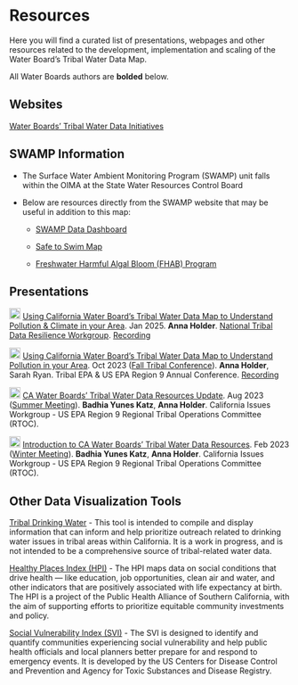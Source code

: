 # Resources

Here you will find a curated list of presentations, webpages and other resources related to the development, implementation and scaling of the Water Board's Tribal Water Data Map.

All Water Boards authors are **bolded** below.

## Websites

[Water Boards' Tribal Water Data Initiatives](https://www.waterboards.ca.gov/resources/oima/tribal_water_data_initiatives/)

## SWAMP Information 

-   The Surface Water Ambient Monitoring Program (SWAMP) unit falls within the OIMA at the State Water Resources Control Board

-   Below are resources directly from the SWAMP website that may be useful in addition to this map:

    -   [SWAMP Data Dashboard](https://gispublic.waterboards.ca.gov/swamp-data/)

    -   [Safe to Swim Map](https://mywaterquality.ca.gov/safe-to-swim/content/interactive_map/index.html)

    -   [Freshwater Harmful Algal Bloom (FHAB) Program](https://www.waterboards.ca.gov/water_issues/programs/swamp/freshwater_cyanobacteria.html)

## Presentations

<img src="https://raw.githubusercontent.com/FortAwesome/Font-Awesome/6.x/svgs/regular/file-powerpoint.svg" height="20"/> [Using California Water Board's Tribal Water Data Map to Understand Pollution & Climate in your Area](https://drive.google.com/file/d/1fJSZywbhhlgFK6H-LSwDVOmc_iJZEErZ/view?usp=sharing). Jan 2025. **Anna Holder**. [National Tribal Data Resilience Workgroup](https://tribalclimatehealth.org/tools-resources/data-development/). [Recording](https://youtu.be/im4xqnCkJ90?si=j6hubFR5mtjhcI7y&t=793)

<img src="https://raw.githubusercontent.com/FortAwesome/Font-Awesome/6.x/svgs/regular/file-powerpoint.svg" height="20"/> [Using California Water Board's Tribal Water Data Map to Understand Pollution in your Area](https://drive.google.com/file/d/11xj_Bj4m9MeaVkGYySrKZOR-KEZCJh9x/view?usp=sharing). Oct 2023 ([Fall Tribal Conference](https://tribalepa.com/2023-conference/)). **Anna Holder**, Sarah Ryan. Tribal EPA & US EPA Region 9 Annual Conference. [Recording](https://youtu.be/5s0AfEzw2_s?si=HAj_03DC3PDUnfHp&t=185)

<img src="https://raw.githubusercontent.com/FortAwesome/Font-Awesome/6.x/svgs/regular/file-powerpoint.svg" height="20"/> [CA Water Boards' Tribal Water Data Resources Update](https://docs.google.com/presentation/d/1-K_To1xSz9-GATblLJswJyQCUD0pcI1QFzAo591XVNk/edit?usp=sharing). Aug 2023 ([Summer Meeting](https://www.epa.gov/tribal-pacific-sw/region-9-rtoc-meeting-materials-summer-2023)). **Badhia Yunes Katz**, **Anna Holder**. California Issues Workgroup - US EPA Region 9 Regional Tribal Operations Committee (RTOC).

<img src="https://raw.githubusercontent.com/FortAwesome/Font-Awesome/6.x/svgs/regular/file-powerpoint.svg" height="20"/> [Introduction to CA Water Boards' Tribal Water Data Resources](https://docs.google.com/presentation/d/1Xtgz76_KohNsLFq_sAtnEgPza8lrJs9CeJX2bvSngow/edit?usp=sharing). Feb 2023 ([Winter Meeting](https://www.epa.gov/tribal-pacific-sw/region-9-rtoc-meeting-winter-2023)). **Badhia Yunes Katz**, **Anna Holder**. California Issues Workgroup - US EPA Region 9 Regional Tribal Operations Committee (RTOC).

## Other Data Visualization Tools

[Tribal Drinking Water](https://cawaterdatadive.shinyapps.io/ca-tribal-data/) - This tool is intended to compile and display information that can inform and help prioritize outreach related to drinking water issues in tribal areas within California. It is a work in progress, and is not intended to be a comprehensive source of tribal-related water data.

[Healthy Places Index (HPI)](https://map.healthyplacesindex.org/?) - The HPI maps data on social conditions that drive health — like education, job opportunities, clean air and water, and other indicators that are positively associated with life expectancy at birth. The HPI is a project of the Public Health Alliance of Southern California, with the aim of supporting efforts to prioritize equitable community investments and policy.

[Social Vulnerability Index (SVI)](https://www.atsdr.cdc.gov/placeandhealth/svi/interactive_map.html) - The SVI is designed to identify and quantify communities experiencing social vulnerability and help public health officials and local planners better prepare for and respond to emergency events. It is developed by the US Centers for Disease Control and Prevention and Agency for Toxic Substances and Disease Registry.
